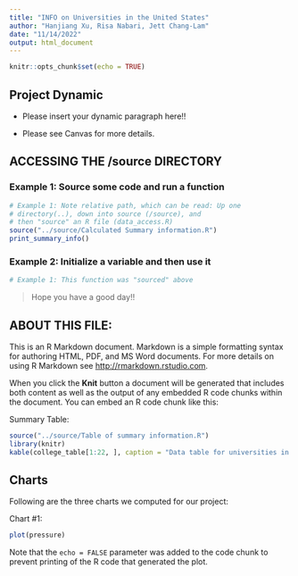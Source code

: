 ```yaml
---
title: "INFO on Universities in the United States"
author: "Hanjiang Xu, Risa Nabari, Jett Chang-Lam"
date: "11/14/2022"
output: html_document
---
```


```r
knitr::opts_chunk$set(echo = TRUE)
```

## Project Dynamic

* Please insert your dynamic paragraph here!!

* Please see Canvas for more details.

## ACCESSING THE /source DIRECTORY
### Example 1: Source some code and run a function
```r
# Example 1: Note relative path, which can be read: Up one
# directory(..), down into source (/source), and 
# then "source" an R file (data_access.R)
source("../source/Calculated Summary information.R")
print_summary_info()
```

### Example 2: Initialize a variable and then use it
```r
# Example 1: This function was "sourced" above
```

> Hope you have a good day!! 

## ABOUT THIS FILE: 

This is an R Markdown document. Markdown is a simple formatting syntax for authoring HTML, PDF, and MS Word documents. For more details on using R Markdown see <http://rmarkdown.rstudio.com>.

When you click the **Knit** button a document will be generated that includes both content as well as the output of any embedded R code chunks within the document. You can embed an R code chunk like this:

Summary Table:  
```r
source("../source/Table of summary information.R")
library(knitr)
kable(college_table[1:22, ], caption = "Data table for universities in Washington")
```

## Charts
Following are the three charts we computed for our project: 

Chart #1: 

```r
plot(pressure)
```
Note that the `echo = FALSE` parameter was added to the code chunk to prevent printing of the R code that generated the plot.
